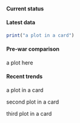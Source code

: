 ::: {.panel-tabset} 

#### Current status

#### Latest data

::: {.card}
```r
print("a plot in a card")
```
:::

#### Pre-war comparison

a plot here

#### Recent trends

<!--- start column layout --->

::: {layout="[ [1], [1,1] ]"}

::: {.card}
a plot in a card
:::

::: {.card}
second plot in a card
:::

::: {.card}
third plot in a card
:::

<!--- end column layout --->

:::

::: 
